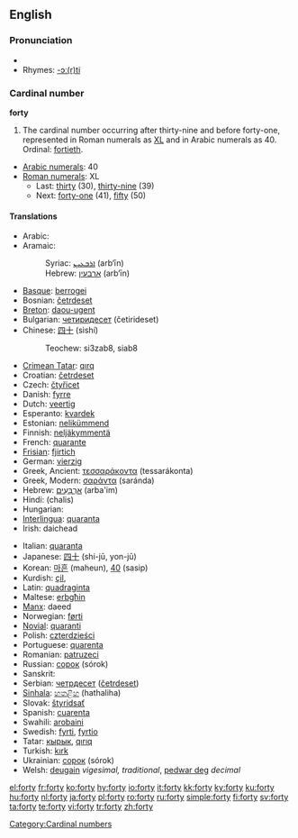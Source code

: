==English==

===Pronunciation===
* {{audio|en-us-forty.ogg|Audio (US)}}
* Rhymes: [[Rhymes:English:-ɔː(r)ti|-ɔː(r)ti]]

===Cardinal number===
'''forty'''

# The cardinal number occurring after thirty-nine and before forty-one, represented in Roman numerals as [[XL]] and in Arabic numerals as 40.  Ordinal: [[fortieth]].
* [[w:Arabic numerals|Arabic numerals]]: 40
* [[w:Roman numerals|Roman numerals]]: XL
** Last: [[thirty]] (30), [[thirty-nine]] (39)
** Next: [[forty-one]] (41), [[fifty]] (50)

====Translations====
{{trans-top|the cardinal number occurring after thirty-nine}}
* Arabic: {{ARchar|[[اربعون]]}} {{unicode|(’árbaʕu:n)}}
* Aramaic:
*: Syriac: [[ܐܪܒܥܝܢ]] (arb‘īn) {{c}}
*: Hebrew: [[ארבעין]] (arb‘īn) {{c}}
* [[Basque]]: [[berrogei]]
* Bosnian: [[četrdeset]]
* [[Breton]]: [[daou-ugent]]
* Bulgarian: [[четиридесет]] (četirideset)
* Chinese: [[四十]] (sìshí)
*: Teochew: si3zab8, siab8
* [[Crimean Tatar]]: [[qırq]]
* Croatian: [[četrdeset]]
* Czech: [[čtyřicet]]
* Danish: [[fyrre]]
* Dutch: [[veertig]] {{f}}
* Esperanto: [[kvardek]]
* Estonian: [[nelikümmend]]
* Finnish: [[neljäkymmentä]]
* French: [[quarante]] {{m}}
* [[Frisian]]: [[fjirtich]]
* German: [[vierzig]] {{f}}
* Greek, Ancient: [[τεσσαράκοντα]] (tessarákonta)
* Greek, Modern: [[σαράντα]] (saránda)
* Hebrew: [[ארבעים|אַרְבָּעִים]] (arba'im) {{m|f}}
* Hindi: (chalis) {{m}}
* Hungarian: {{t|hu|negyven}}
* [[Interlingua]]: [[quaranta]]
* Irish: daichead
{{trans-mid}}
* Italian: [[quaranta]]
* Japanese: [[四十]] (shi-jū, yon-jū)
* Korean: [[마흔]] (maheun), [[40]] (sasip)
* Kurdish: [[çil]], {{KUchar|[[چل]]}}
* Latin: [[quadraginta]]
* Maltese: [[erbgħin]]
* [[Manx]]: daeed
* Norwegian: [[førti]]
* [[Novial]]: [[quaranti]]
* Polish: [[czterdzieści]]
* Portuguese: [[quarenta]]
* Romanian: [[patruzeci]]
* Russian: [[сорок]] (sórok)
* Sanskrit: {{unicode|[[catvāriṁśat]]}}
* Serbian: [[четрдесет]] ([[četrdeset]])
* [[Sinhala]]: [[හතළිහ]] (hathaliha)
* Slovak: [[štyridsať]]
* Spanish: [[cuarenta]]
* Swahili: [[arobaini]]
* Swedish: [[fyrti]], [[fyrtio]]
* Tatar: [[кырык#Tatar|кырык]], [[qırıq#Tatar|qırıq]]
* Turkish: [[kırk]]
* Ukrainian: [[сорок]] (sórok)
* Welsh: [[deugain]] ''vigesimal, traditional'', [[pedwar deg]] ''decimal''
{{trans-bottom}}

[[Category:Cardinal numbers]]

[[el:forty]]
[[fr:forty]]
[[ko:forty]]
[[hy:forty]]
[[io:forty]]
[[it:forty]]
[[kk:forty]]
[[ky:forty]]
[[ku:forty]]
[[hu:forty]]
[[nl:forty]]
[[ja:forty]]
[[pl:forty]]
[[ro:forty]]
[[ru:forty]]
[[simple:forty]]
[[fi:forty]]
[[sv:forty]]
[[ta:forty]]
[[te:forty]]
[[vi:forty]]
[[tr:forty]]
[[zh:forty]]